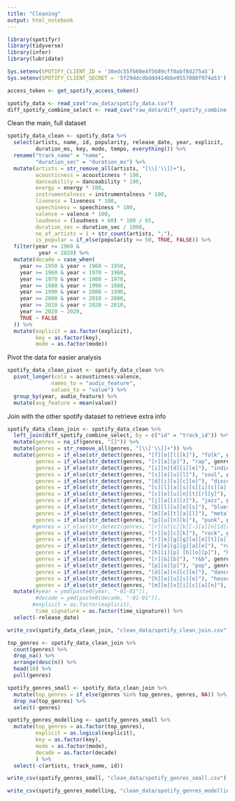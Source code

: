 ```yaml
---
title: "Cleaning"
output: html_notebook
---
```


```r
library(spotifyr)
library(tidyverse)
library(infer)
library(lubridate)
```

```r
Sys.setenv(SPOTIFY_CLIENT_ID = '38edc55f660e4f5689cff0abf8d275a5')
Sys.setenv(SPOTIFY_CLIENT_SECRET = '5f29ddcdbddd414bbe9557088f974a53')

access_token <- get_spotify_access_token()
```

```r
spotify_data <- read_csv("raw_data/spotify_data.csv")
diff_spotify_combine_select <- read_csv("raw_data/diff_spotify_combine.csv")
```


Clean the main, full dataset
```r
spotify_data_clean <- spotify_data %>% 
  select(artists, name, id, popularity, release_date, year, explicit,
         duration_ms, key, mode, tempo, everything()) %>% 
  rename("track_name" = "name",
         "duration_sec" = "duration_ms") %>% 
  mutate(artists = str_remove_all(artists, "[\\['\\]]+"),
         acousticness = acousticness * 100,
         danceability = danceability * 100,
         energy = energy * 100,
         instrumentalness = instrumentalness * 100,
         liveness = liveness * 100,
         speechiness = speechiness * 100,
         valence = valence * 100,
         loudness = (loudness + 60) * 100 / 65,
         duration_sec = duration_sec / 1000,
         no_of_artists = 1 + str_count(artists, ","),
         is_popular = if_else(popularity >= 50, TRUE, FALSE)) %>% 
  filter(year >= 1960 &
          year < 2020) %>% 
  mutate(decade = case_when(
    year >= 1950 & year < 1960 ~ 1950,
    year >= 1960 & year < 1970 ~ 1960,
    year >= 1970 & year < 1980 ~ 1970,
    year >= 1980 & year < 1990 ~ 1980,
    year >= 1990 & year < 2000 ~ 1990,
    year >= 2000 & year < 2010 ~ 2000,
    year >= 2010 & year < 2020 ~ 2010,
    year >= 2020 ~ 2020,
    TRUE ~ FALSE
  )) %>% 
  mutate(explicit = as.factor(explicit),
         key = as.factor(key),
         mode = as.factor(mode))
```


Pivot the data for easier analysis
```r
spotify_data_clean_pivot <- spotify_data_clean %>% 
  pivot_longer(cols = acousticness:valence,
              names_to = "audio_feature",
              values_to = "value") %>% 
  group_by(year, audio_feature) %>% 
  mutate(avg_feature = mean(value))
```

Join with the other spotify dataset to retrieve extra info
```r
spotify_data_clean_join <- spotify_data_clean %>% 
  left_join(diff_spotify_combine_select, by = c("id" = "track_id")) %>%
  mutate(genres = na_if(genres, "[]")) %>% 
  mutate(genres = str_remove_all(genres, "[\\['\\]]+")) %>% 
  mutate(genres = if_else(str_detect(genres, "[f][o][l][k]"), "folk", genres),
         genres = if_else(str_detect(genres, "[r][a][p]"), "rap", genres),
         genres = if_else(str_detect(genres, "[i][n][d][i][e]"), "indie", genres),
         genres = if_else(str_detect(genres, "[s][o][u][l]"), "soul", genres),
         genres = if_else(str_detect(genres, "[d][i][s][c][o]"), "disco", genres),
         genres = if_else(str_detect(genres, "[c][l][a][s][s][i][c][a][l]"), "classical", genres),
         genres = if_else(str_detect(genres, "[c][o][u][n][t][r][y]"), "country", genres),
         genres = if_else(str_detect(genres, "[j][a][z][z]"), "jazz", genres),
         genres = if_else(str_detect(genres, "[b][l][u][e][s]"), "blues", genres),
         genres = if_else(str_detect(genres, "[m][e][t][a][l]"), "metal", genres),
         genres = if_else(str_detect(genres, "[p][u][n][k]"), "punk", genres),
        #genres = if_else(str_detect(genres, "[r][o][c][k][-][a][n][d][-][r][o][l][l]"), "rock&roll", genres),
         genres = if_else(str_detect(genres, "[r][o][c][k]"), "rock", genres),
         genres = if_else(str_detect(genres, "[r][e][g][g][a][e][t][o][n]"), "reggaeton", genres),
         genres = if_else(str_detect(genres, "[r][e][g][g][a][e]"), "reggae", genres),
         genres = if_else(str_detect(genres, "[h][i][p] [h][o][p]"), "hip hop", genres),
         genres = if_else(str_detect(genres, "[r][&][b]"), "r&b", genres),
         genres = if_else(str_detect(genres, "[p][o][p]"), "pop", genres),
         genres = if_else(str_detect(genres, "[d][a][n][c][e]"), "dance", genres),
         genres = if_else(str_detect(genres, "[h][o][u][s][e]"), "house", genres),
         genres = if_else(str_detect(genres, "[m][e][x][i][c][a][n]"), "mexican", genres)) %>% 
  mutate(#year = ymd(paste0(year, "-01-01")),
         #decade = ymd(paste0(decade, "-01-01")),
        #explicit = as.factor(explicit),
         time_signature = as.factor(time_signature)) %>% 
  select(-release_date)

write_csv(spotify_data_clean_join, "clean_data/spotify_clean_join.csv")
```


```r
top_genres <- spotify_data_clean_join %>% 
  count(genres) %>% 
  drop_na() %>% 
  arrange(desc(n)) %>% 
  head(10) %>% 
  pull(genres)

spotify_genres_small <- spotify_data_clean_join %>% 
  mutate(top_genres = if_else(genres %in% top_genres, genres, NA)) %>% 
  drop_na(top_genres) %>% 
  select(-genres)

spotify_genres_modelling <- spotify_genres_small %>% 
  mutate(top_genres = as.factor(top_genres),
         explicit = as.logical(explicit),
         key = as.factor(key),
         mode = as.factor(mode),
         decade = as.factor(decade)
         ) %>% 
  select(-c(artists, track_name, id))

write_csv(spotify_genres_small, "clean_data/spotify_genres_small.csv")

write_csv(spotify_genres_modelling, "clean_data/spotify_genres_modelling.csv")
```

